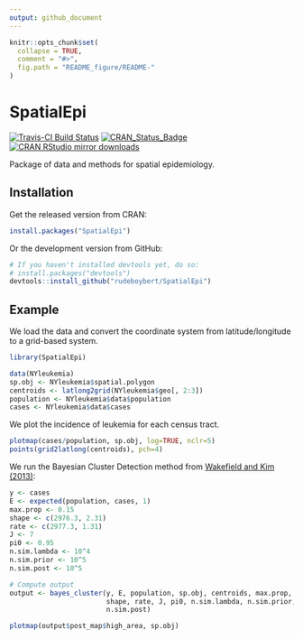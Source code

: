 ```yaml
---
output: github_document
---
```


<!-- README.md is generated from README.Rmd. Please edit that file -->

```r
knitr::opts_chunk$set(
  collapse = TRUE,
  comment = "#>",
  fig.path = "README_figure/README-"
)
```


# SpatialEpi

[![Travis-CI Build Status](https://travis-ci.org/rudeboybert/SpatialEpi.svg?branch=master)](https://travis-ci.org/rudeboybert/SpatialEpi)
[![CRAN_Status_Badge](http://www.r-pkg.org/badges/version/SpatialEpi)](http://cran.r-project.org/package=SpatialEpi)
[![CRAN RStudio mirror downloads](http://cranlogs.r-pkg.org/badges/SpatialEpi)](http://www.r-pkg.org/pkg/SpatialEpi)

Package of data and methods for spatial epidemiology. 

## Installation

Get the released version from CRAN:

```r
install.packages("SpatialEpi")
```

Or the development version from GitHub:

```r
# If you haven't installed devtools yet, do so:
# install.packages("devtools")
devtools::install_github("rudeboybert/SpatialEpi")
```

## Example

We load the data and convert the coordinate system from latitude/longitude to a 
grid-based system.  

```r
library(SpatialEpi)
```

```r
data(NYleukemia)
sp.obj <- NYleukemia$spatial.polygon
centroids <- latlong2grid(NYleukemia$geo[, 2:3])
population <- NYleukemia$data$population
cases <- NYleukemia$data$cases
```

We plot the incidence of leukemia for each census tract.  

```r
plotmap(cases/population, sp.obj, log=TRUE, nclr=5)
points(grid2latlong(centroids), pch=4)
```

We run the Bayesian Cluster Detection method from [Wakefield and Kim (2013)](https://www.researchgate.net/publication/235896508_A_Bayesian_model_for_cluster_detection):

```r
y <- cases
E <- expected(population, cases, 1)
max.prop <- 0.15
shape <- c(2976.3, 2.31)
rate <- c(2977.3, 1.31)
J <- 7
pi0 <- 0.95
n.sim.lambda <- 10^4
n.sim.prior <- 10^5
n.sim.post <- 10^5

# Compute output
output <- bayes_cluster(y, E, population, sp.obj, centroids, max.prop,
                        shape, rate, J, pi0, n.sim.lambda, n.sim.prior,
                        n.sim.post)
```


```r
plotmap(output$post_map$high_area, sp.obj)
```



